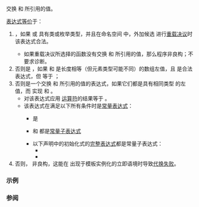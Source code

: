 {{cpp/ranges/title|swap}}
{{cpp/utility/navbar}}
{{dcl begin}}
{{dcl header|concepts}}
{{dcl|notes={{mark custpt}}|since=c++20|1=
namespace ranges {
    inline namespace /* 未指明 */ {
        inline constexpr /* 未指明 */ swap = /* 未指明 */;
    }
}
}}
{{dcl h|调用签名}}
{{dcl|since=c++20|1=
template&lt; class T, class U &gt;
constexpr void ranges::swap( T&amp;&amp; t, U&amp;&amp; u ) noexcept(/* 见下文 */);
}}
{{dcl end}}

交换 {{c|t}} 和 {{c|u}} 所引用的值。

{{c|ranges::swap(t, u)}} [[cpp/language/expressions#表达式等价|表达式等价]]于：
# {{c|(void)swap(t, u)}}，如果 {{c|t}} 或 {{c|u}} 具有类或枚举类型，并且在命名空间 {{tt|std::ranges}} 中，外加候选 {{c|1=template&lt;class T&gt; void swap(T&amp;, T&amp;) = delete;}} 进行[[cpp/language/overload resolution|重载决议]]时该表达式合法。
#* 如果重载决议所选择的函数没有交换 {{c|t}} 和 {{c|u}} 所引用的值，那么程序非良构；不要求诊断。
# 否则是 {{c|(void)ranges::swap_ranges(t, u)}}，如果 {{c|t}} 和 {{c|u}} 是长度相等（但元素类型可能不同）的数组左值，且 {{c|ranges::swap(*t, *u)}} 是合法表达式，但 {{c|noexcept(ranges::swap(t), ranges::swap(u))}} 等于 {{c|noexcept(ranges::swap(*t, *u))}}；
# 否则是一个交换 {{c|t}} 和 {{c|u}} 所引用的值的表达式，如果它们都是具有相同类型 {{tt|V}} 的左值，而 {{tt|V}} 实现 {{c|std::move_constructible&lt;V&gt;}} 和 {{c|std::assignable_from&lt;V&amp;, V&gt;}}。
#* 对该表达式应用 [[cpp/language/noexcept|{{tt|noexcept}} 运算符]]的结果等于 {{c|std::is_nothrow_move_constructible_v&lt;V&gt; &amp;&amp; std::is_nothrow_move_assignable_v&lt;V&gt;}}。
#* 该表达式在满足以下所有条件时是[[cpp/language/constant expression|常量表达式]]：
#** {{tt|V}} 是{{named req|LiteralType}}
#** {{c|1=t = std::move(u))}} 和 {{c|1=u = std::move(t)}} 都是[[cpp/language/constant expression#常量子表达式|常量子表达式]]
#** 以下声明中的初始化式的[[cpp/language/expressions#完整表达式|完整表达式]]都是常量子表达式：
#*** {{c|V v1(std::move(t));}}
#*** {{c|V v2(std::move(u));}}
# 否则，{{c|ranges::swap(t, u)}} 非良构，这能在 {{c|ranges::swap(t, u)}} 出现于模板实例化的立即语境时导致[[cpp/language/sfinae|代换失败]]。

{{cpp/ranges/cpo}}

===示例===
{{example
|code=
#include &lt;array&gt;
#include &lt;concepts&gt;
#include &lt;iostream&gt;
#include &lt;ranges&gt;
#include &lt;string_view&gt;
#include &lt;vector&gt;

void print(std::string_view name, 
           std::ranges::common_range auto const&amp; p, 
           std::ranges::common_range auto const&amp; q)
{
    std::cout &lt;&lt; name &lt;&lt; "1{ ";
    for (auto const&amp; i : p)
        std::cout &lt;&lt; i &lt;&lt; ' ';
    std::cout &lt;&lt; "}，" &lt;&lt; name &lt;&lt; "2{ ";
    for (auto const&amp; i : q)
        std::cout &lt;&lt; i &lt;&lt; ' ';
    std::cout &lt;&lt; "}\n";
}

void print(std::string_view name, int p, int q)
{
    std::cout &lt;&lt; name &lt;&lt; "1 = " &lt;&lt; p &lt;&lt; "，" &lt;&lt; name &lt;&lt; "2 = " &lt;&lt; q &lt;&lt; '\n';
}

struct IntLike
{
    int v;
};

void swap(IntLike&amp; lhs, int&amp; rhs)
{
    std::swap(lhs.v, rhs);
}

void swap(int&amp; lhs, IntLike&amp; rhs)
{
    std::swap(lhs, rhs.v);
}

std::ostream&amp; operator&lt;&lt;(std::ostream&amp; out, IntLike i)
{
    return out &lt;&lt; i.v;
}

int main()
{
    std::vector a1{10, 11, 12}, a2{13, 14};
    std::ranges::swap(a1, a2);
    print("a", a1, a2);
    
    std::array b1{15, 16, 17}, b2{18, 19, 20};
    std::ranges::swap(b1, b2);
    print("b", b1, b2);
    
    // std::array c1{1, 2, 3}; std::array c2{4, 5};
    // std::ranges::swap(c1, c2); // 错误：ADL 没有找到 swap
    
    int d1[]{21, 22, 23}, d2[]{24, 25, 26};
    std::ranges::swap(d1, d2);
    print("d", d1, d2);
 
    // int e1[]{1, 2, 3}, e2[]{4, 5};
    // std::ranges::swap(e1, e2); // 错误：长度不匹配
 
    // char f1[]{1, 2, 3};
    // int  f2[]{4, 5, 6};
    // std::ranges::swap(f1, f2); // 错误：ADL 没有找到 swap(*f1, *f2)
 
    IntLike g1[]{1, 2, 3};
    int     g2[]{4, 5, 6};
    std::ranges::swap(g1, g2); // 支持异质交换
    print("g", g1, g2);
 
    int h1{27}, h2{28};
    std::ranges::swap(h1, h2);
    print("h", h1, h2);
}
|output=
a1{ 13 14 }，a2{ 10 11 12 }
b1{ 18 19 20 }，b2{ 15 16 17 }
d1{ 24 25 26 }，d2{ 21 22 23 }
g1{ 4 5 6 }，g2{ 1 2 3 }
h1 = 28，h2 = 27
}}

===参阅===
{{dsc begin}}
{{dsc inc|cpp/concepts/dsc swappable}}
{{dsc inc|cpp/algorithm/dsc swap}}
{{dsc end}}

{{langlinks|de|en|es|ja|ru}}
